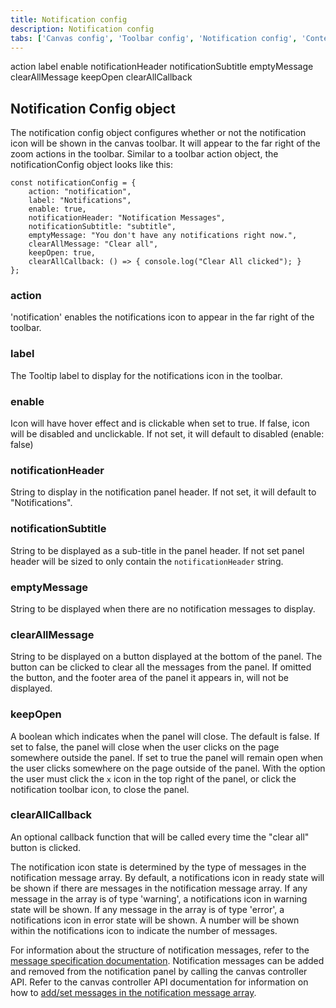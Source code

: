 ```yaml
---
title: Notification config
description: Notification config
tabs: ['Canvas config', 'Toolbar config', 'Notification config', 'Context menu config', 'Keyboard config']
---
```



<AnchorLinks small>
  <AnchorLink>action</AnchorLink>
  <AnchorLink>label</AnchorLink>
  <AnchorLink>enable</AnchorLink>
  <AnchorLink>notificationHeader</AnchorLink>
  <AnchorLink>notificationSubtitle</AnchorLink>
  <AnchorLink>emptyMessage</AnchorLink>
  <AnchorLink>clearAllMessage</AnchorLink>
  <AnchorLink>keepOpen</AnchorLink>
  <AnchorLink>clearAllCallback</AnchorLink>
</AnchorLinks>


## Notification Config object

The notification config object configures whether or not the notification icon will be shown in the canvas toolbar. It will appear to the far right of the zoom actions in the toolbar. Similar to a toolbar action object, the notificationConfig object looks like this:

```
const notificationConfig = { 
    action: "notification",
    label: "Notifications",
    enable: true,
    notificationHeader: "Notification Messages",
    notificationSubtitle: "subtitle",
    emptyMessage: "You don't have any notifications right now.",
    clearAllMessage: "Clear all",
    keepOpen: true,
    clearAllCallback: () => { console.log("Clear All clicked"); }
};
```

### action 
'notification' enables the notifications icon to appear in the far right of the toolbar.

### label
The Tooltip label to display for the notifications icon in the toolbar.

### enable
Icon will have hover effect and is clickable when set to true. If false, icon will be disabled and unclickable. If not set, it will default to disabled (enable: false)

### notificationHeader
String to display in the notification panel header. If not set, it will default to "Notifications".

### notificationSubtitle
String to be displayed as a sub-title in the panel header. If not set panel header will be sized to only contain the `notificationHeader` string.

### emptyMessage
String to be displayed when there are no notification messages to display.

### clearAllMessage
String to be displayed on a button displayed at the bottom of the panel. The button can be clicked to clear all the messages from the panel. If omitted the button, and the footer area of the panel it appears in, will not be displayed.

### keepOpen
A boolean which indicates when the panel will close. The default is false. If set to false, the panel will close when the user clicks on the page somewhere outside the panel. If set to true the panel will remain open when the user clicks somewhere on the page outside of the panel. With the option the user must click the `x` icon in the top right of the panel, or click the notification toolbar icon, to close the panel.

### clearAllCallback

An optional callback function that will be called every time the "clear all" button is clicked.

The notification icon state is determined by the type of messages in the notification message array. By default, a notifications icon in ready state will be shown if there are messages in the notification message array. If any message in the array is of type 'warning', a notifications icon in warning state will be shown. If any message in the array is of type 'error', a notifications icon in error state will be shown. A number will be shown within the notifications icon to indicate the number of messages.

For information about the structure of notification messages, refer to the <a href="#notification-config-object">message specification documentation</a>. Notification messages can be added and removed from the notification panel by calling the canvas controller API. Refer to the canvas controller API documentation for information on how to <a href="/common-canvas/canvas-controller/canvas-controller-api#notification-messages-methods">add/set messages in the notification message array</a>.

